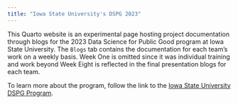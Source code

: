 ```yaml
---
title: "Iowa State University's DSPG 2023"
---
```


This Quarto website is an experimental page hosting project documentation through blogs for the 2023 Data Science for Public Good program at Iowa State University. The `Blogs` tab contains the documentation for each team's work on a weekly basis. Week One is omitted since it was individual training and work beyond Week Eight is reflected in the final presentation blogs for each team.

To learn more about the program, follow the link to the [Iowa State University DSPG Program](https://dspg.iastate.edu/2023-projects).
